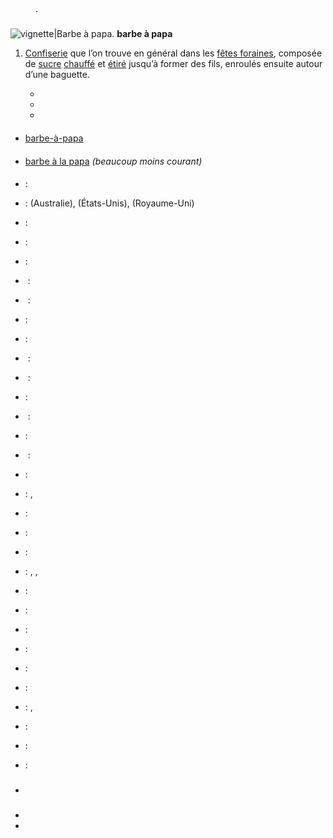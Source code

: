 {{voir|barbe-à-papa}}

== {{langue|fr}} ==
=== {{S|étymologie}} ===
: {{composé de|m=1|barbe|papa|lang=fr}}.

=== {{S|nom|fr}} ===
{{fr-rég|s=barbe|inv=à papa|baʁ.b‿a pa.pa}}
[[Fichier:Candyfloss (4825597893).jpg|vignette|'''Barbe à papa'''.]]
'''barbe à papa''' {{pron|baʁ.b‿a pa.pa|fr}} {{f}}
# {{confiserie|fr}} [[confiserie|Confiserie]] que l’on trouve en général dans les [[fête foraine|fêtes foraines]], composée de [[sucre]] [[chauffer|chauffé]] et [[étirer|étiré]] jusqu’à former des fils, enroulés ensuite autour d’une baguette.
#* {{exemple | lang=fr
 | Manèges à sensations, chenille, tir à la carabine, et autres pêches aux canards se côtoient pour le plus grand bonheur de milliers de visiteurs venus en masse participer à cette fabuleuse fête où les cris de joie et de peur se mêlent aux odeurs alléchantes des '''barbes à papa''' et pommes d'amour.
 | source=guide {{w|Petit Futé}} ''Bourgogne 2010'', page324}}
#* {{exemple | lang=fr
 | Au Luxembourg, elle s’écœura de '''barbe à papa'''.
 | source=Éric Neuhoff, ''La Petite Française'', Albin Michel, 1997, page 129}}
#* {{exemple | lang=fr
 | Je me souviens que l’un d’eux a souri, il trouvait amusant qu’un clown soit allergique à la '''barbe à papa'''.
 | source={{w|Tatiana Arfel}}, ''L’Attente du soir'', chap. 6, Éd. José Corti, coll. « Les Massicotés », 6<sup>e</sup> éd., Paris, 2018 (2008), page 85}}

==== {{S|variantes orthographiques}} ====
* [[barbe-à-papa]]

==== {{S|variantes}} ====
* [[barbe à la papa]] ''(beaucoup moins courant)''

==== {{S|traductions}} ====
{{trad-début}}
* {{T|de}} : {{trad+|de|Zuckerwatte|f}}
* {{T|en}} : {{trad+|en|fairy floss}} (Australie), {{trad+|en|cotton candy}} (États-Unis), {{trad+|en|candy floss}} (Royaume-Uni)
* {{T|ar}} : {{trad-|ar|غزل البنات}}
* {{T|br}} : {{trad-|br|koumoul-sukr}}
* {{T|ca}} : {{trad-|ca|cotó fluix de sucre|m}}
* {{T|zh}} : {{trad+|zh|棉花糖|R=miánhuatáng}}
* {{T|ko}} : {{trad-|ko|솜사탕|R=somsatang}}
* {{T|da}} : {{trad-|da|candyfloss}}
* {{T|es}} : {{trad-|es|algodón de azúcar|m}}
* {{T|eo}} : {{trad-|eo|sukerŝpinaĵo}}
* {{T|et}} : {{trad-|et|suhkruvatt}}
* {{T|fi}} : {{trad+|fi|hattara}}
* {{T|el}} : {{trad-|el|μαλλί της γριάς|R=mallí tis griás|n}}
* {{T|he}} : {{trad-|he|שערות סבתא|R=se'arot sav'ta}}
* {{T|hu}} : {{trad+|hu|vattacukor}}
* {{T|it}} : {{trad-|it|zucchero filato|m}}
* {{T|ja}} : {{trad-|ja|綿菓子|R=watagashi}}, {{trad-|ja|綿あめ|tr=wataame}}
* {{T|lb}} : {{trad+|lb|Zockerwatt|f}}
* {{T|nl}} : {{trad+|nl|suikerspin|f}}
* {{T|oc}} : {{trad-|oc|barba a papà}}
* {{T|ryu}} : {{trad|ryu|あみぐゎー}}, {{trad|ryu|あっぷり}}, {{trad|ryu|あっぷりぐゎー}}
* {{T|fa}} : {{trad+|fa|پشمک}}
* {{T|pcd}} : {{trad|pcd|bàrpe à-papå|f}}
* {{T|pl}} : {{trad+|pl|wata cukrowa}}
* {{T|pt}} : {{trad+|pt|algodão-doce}}
* {{T|ru}} : {{trad+|ru|сахарная вата|R=sakharnaia vata}}
* {{T|sl}} : {{trad-|sl|sladkorna pena}}
* {{T|sv}} : {{trad-|sv|spunnet socker}}, {{trad+|sv|sockervadd}}
* {{T|cs}} : {{trad+|cs|cukrová vata}}
* {{T|tr}} : {{trad-|tr|pamuk şekeri}}
* {{T|vo}} : {{trad-|vo|juegavod}}
{{trad-fin}}

=== {{S|prononciation}} ===
* {{écouter|lang=fr|||audio=LL-Q150 (fra)-Pom445-barbe à papa.wav}}

=== {{S|voir aussi}} ===
* {{WP}}
* {{Vikidia}}
